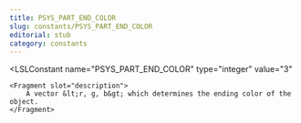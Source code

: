 ```yaml
---
title: PSYS_PART_END_COLOR
slug: constants/PSYS_PART_END_COLOR
editorial: stub
category: constants
---
```


<LSLConstant
	name="PSYS_PART_END_COLOR"
	type="integer"
	value="3"
>
	<Fragment slot="description">
		A vector &lt;r, g, b&gt; which determines the ending color of the object.
	</Fragment>
</LSLConstant>
